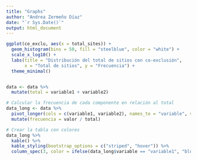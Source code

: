 ```yaml
---
title: "Graphs"
author: "Andrea Zermeño Díaz"
date: "`r Sys.Date()`"
output: html_document
---
```



```r
ggplot(co_exclu, aes(x = total_sites)) + 
  geom_histogram(bins = 50, fill = "steelblue", color = "white") +
  scale_x_log10() +
  labs(title = "Distribución del total de sitios con co-exclusión",
       x = "Total de sitios", y = "Frecuencia") +
  theme_minimal()


data <- data %>%
  mutate(total = variable1 + variable2)

# Calcular la frecuencia de cada componente en relación al total
data_long <- data %>%
  pivot_longer(cols = c(variable1, variable2), names_to = "variable", values_to = "valor") %>%
  mutate(frecuencia = valor / total)

# Crear la tabla con colores
data_long %>%
  kable() %>%
  kable_styling(bootstrap_options = c("striped", "hover")) %>%
  column_spec(3, color = ifelse(data_long$variable == "variable1", "blue", "red"))

```